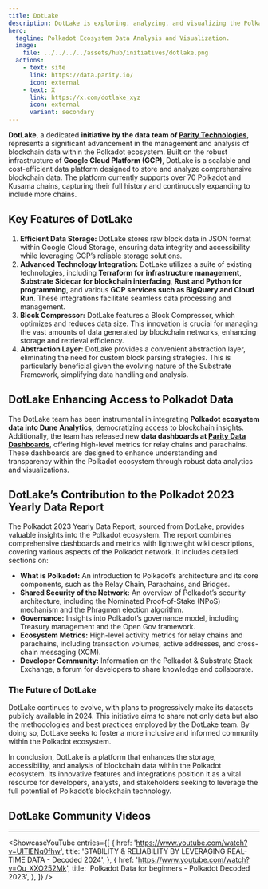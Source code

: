 ```yaml
---
title: DotLake
description: DotLake is exploring, analyzing, and visualizing the Polkadot ecosystem. Providing tools, dashboards, and insights for the community.
hero:
  tagline: Polkadot Ecosystem Data Analysis and Visualization.
  image: 
    file: ../../../../assets/hub/initiatives/dotlake.png
  actions:
    - text: site
      link: https://data.parity.io/
      icon: external
    - text: X
      link: https://x.com/dotlake_xyz
      icon: external
      variant: secondary
---
```



**DotLake**, a dedicated **initiative by the data team of [Parity Technologies](/club/orgs/parity-technologies/)**, represents a significant advancement in the management and analysis of blockchain data within the Polkadot ecosystem. Built on the robust infrastructure of **Google Cloud Platform (GCP)**, DotLake is a scalable and cost-efficient data platform designed to store and analyze comprehensive blockchain data. The platform currently supports over 70 Polkadot and Kusama chains, capturing their full history and continuously expanding to include more chains.

## Key Features of DotLake
1. **Efficient Data Storage:** DotLake stores raw block data in JSON format within Google Cloud Storage, ensuring data integrity and accessibility while leveraging GCP’s reliable storage solutions.
2. **Advanced Technology Integration:** DotLake utilizes a suite of existing technologies, including **Terraform for infrastructure management**, **Substrate Sidecar for blockchain interfacing**, **Rust and Python for programming**, and various **GCP services such as BigQuery and Cloud Run**. These integrations facilitate seamless data processing and management.
3. **Block Compressor:** DotLake features a Block Compressor, which optimizes and reduces data size. This innovation is crucial for managing the vast amounts of data generated by blockchain networks, enhancing storage and retrieval efficiency.
4. **Abstraction Layer:** DotLake provides a convenient abstraction layer, eliminating the need for custom block parsing strategies. This is particularly beneficial given the evolving nature of the Substrate Framework, simplifying data handling and analysis.

## DotLake Enhancing Access to Polkadot Data
The DotLake team has been instrumental in integrating **Polkadot ecosystem data into Dune Analytics,** democratizing access to blockchain insights. Additionally, the team has released new **data dashboards at [Parity Data Dashboards](https://dashboards.data.paritytech.io/the-team.html)**, offering high-level metrics for relay chains and parachains. These dashboards are designed to enhance understanding and transparency within the Polkadot ecosystem through robust data analytics and visualizations.

## DotLake’s Contribution to the Polkadot 2023 Yearly Data Report
The Polkadot 2023 Yearly Data Report, sourced from DotLake, provides valuable insights into the Polkadot ecosystem. The report combines comprehensive dashboards and metrics with lightweight wiki descriptions, covering various aspects of the Polkadot network. It includes detailed sections on:
- **What is Polkadot:** An introduction to Polkadot’s architecture and its core components, such as the Relay Chain, Parachains, and Bridges.
- **Shared Security of the Network:** An overview of Polkadot’s security architecture, including the Nominated Proof-of-Stake (NPoS) mechanism and the Phragmen election algorithm.
- **Governance:** Insights into Polkadot’s governance model, including Treasury management and the Open Gov framework.
- **Ecosystem Metrics:** High-level activity metrics for relay chains and parachains, including transaction volumes, active addresses, and cross-chain messaging (XCM).
- **Developer Community:** Information on the Polkadot &amp; Substrate Stack Exchange, a forum for developers to share knowledge and collaborate.

### The Future of DotLake
DotLake continues to evolve, with plans to progressively make its datasets publicly available in 2024. This initiative aims to share not only data but also the methodologies and best practices employed by the DotLake team. By doing so, DotLake seeks to foster a more inclusive and informed community within the Polkadot ecosystem.

In conclusion, DotLake is a platform that enhances the storage, accessibility, and analysis of blockchain data within the Polkadot ecosystem. Its innovative features and integrations position it as a vital resource for developers, analysts, and stakeholders seeking to leverage the full potential of Polkadot’s blockchain technology.

## DotLake Community Videos
----------------
<ShowcaseYouTube
  entries={[
    {
      href: 'https://www.youtube.com/watch?v=UITlENq0fhw',
      title: 'STABILITY & RELIABILITY BY LEVERAGING REAL-TIME DATA - Decoded 2024',
    },
        {
      href: 'https://www.youtube.com/watch?v=Ou_XXO252Mk',
      title: 'Polkadot Data for beginners - Polkadot Decoded 2023',
    },
  ]}
/>
